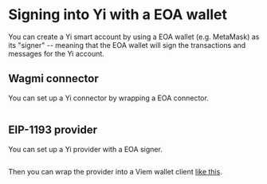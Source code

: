 # Signing into Yi with a EOA wallet

You can create a Yi smart account by using a EOA wallet (e.g. MetaMask) as its "signer" -- meaning that the EOA wallet will sign the transactions and messages for the Yi account.

## Wagmi connector

You can set up a Yi connector by wrapping a EOA connector.

```ts
```

## EIP-1193 provider

You can set up a Yi provider with a EOA signer.

```ts
```

Then you can wrap the provider into a Viem wallet client [like this](/sdk/setting-up-yi#using-yi-through-viem).